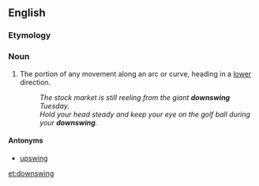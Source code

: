 ==English==

===Etymology===
{{prefix|down|swing|lang=en}}

===Noun===
{{en-noun}}

# The portion of any movement along an arc or curve, heading in a [[lower]] direction.
#: ''The stock market is still reeling from the giant '''downswing''' Tuesday.''
#: ''Hold your head steady and keep your eye on the golf ball during your '''downswing'''.''

====Antonyms====
* [[upswing]]

[[et:downswing]]